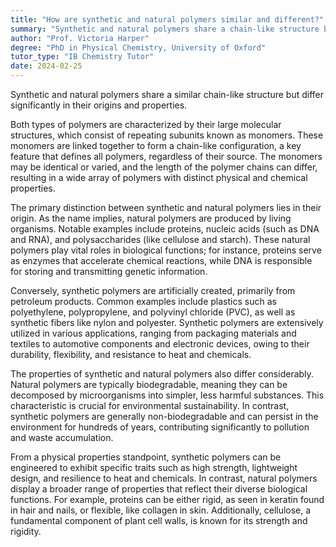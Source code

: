 ```yaml
---
title: "How are synthetic and natural polymers similar and different?"
summary: "Synthetic and natural polymers share a chain-like structure but differ in origin and properties, highlighting the distinction between man-made and naturally occurring materials."
author: "Prof. Victoria Harper"
degree: "PhD in Physical Chemistry, University of Oxford"
tutor_type: "IB Chemistry Tutor"
date: 2024-02-25
---
```


Synthetic and natural polymers share a similar chain-like structure but differ significantly in their origins and properties.

Both types of polymers are characterized by their large molecular structures, which consist of repeating subunits known as monomers. These monomers are linked together to form a chain-like configuration, a key feature that defines all polymers, regardless of their source. The monomers may be identical or varied, and the length of the polymer chains can differ, resulting in a wide array of polymers with distinct physical and chemical properties.

The primary distinction between synthetic and natural polymers lies in their origin. As the name implies, natural polymers are produced by living organisms. Notable examples include proteins, nucleic acids (such as DNA and RNA), and polysaccharides (like cellulose and starch). These natural polymers play vital roles in biological functions; for instance, proteins serve as enzymes that accelerate chemical reactions, while DNA is responsible for storing and transmitting genetic information.

Conversely, synthetic polymers are artificially created, primarily from petroleum products. Common examples include plastics such as polyethylene, polypropylene, and polyvinyl chloride (PVC), as well as synthetic fibers like nylon and polyester. Synthetic polymers are extensively utilized in various applications, ranging from packaging materials and textiles to automotive components and electronic devices, owing to their durability, flexibility, and resistance to heat and chemicals.

The properties of synthetic and natural polymers also differ considerably. Natural polymers are typically biodegradable, meaning they can be decomposed by microorganisms into simpler, less harmful substances. This characteristic is crucial for environmental sustainability. In contrast, synthetic polymers are generally non-biodegradable and can persist in the environment for hundreds of years, contributing significantly to pollution and waste accumulation.

From a physical properties standpoint, synthetic polymers can be engineered to exhibit specific traits such as high strength, lightweight design, and resilience to heat and chemicals. In contrast, natural polymers display a broader range of properties that reflect their diverse biological functions. For example, proteins can be either rigid, as seen in keratin found in hair and nails, or flexible, like collagen in skin. Additionally, cellulose, a fundamental component of plant cell walls, is known for its strength and rigidity.
    